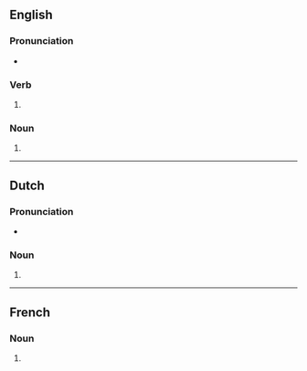 {{also|Bobs|BOBs}}

==English==

===Pronunciation===
* {{rhymes|ɒbz|lang=en}}

===Verb===
{{head|en|verb form}}

# {{en-third-person singular of|bob}}

===Noun===
{{head|en|noun form}}

# {{plural of|bob|lang=en}}

----

==Dutch==

===Pronunciation===
* {{audio|Nl-bobs.ogg|Audio|lang=nl}}

===Noun===
{{head|nl|noun plural form}}

# {{nl-noun form of|pl|bob}}

----

==French==

===Noun===
{{head|fr|noun plural form|g=?}}

# {{plural of|bob|lang=fr}}